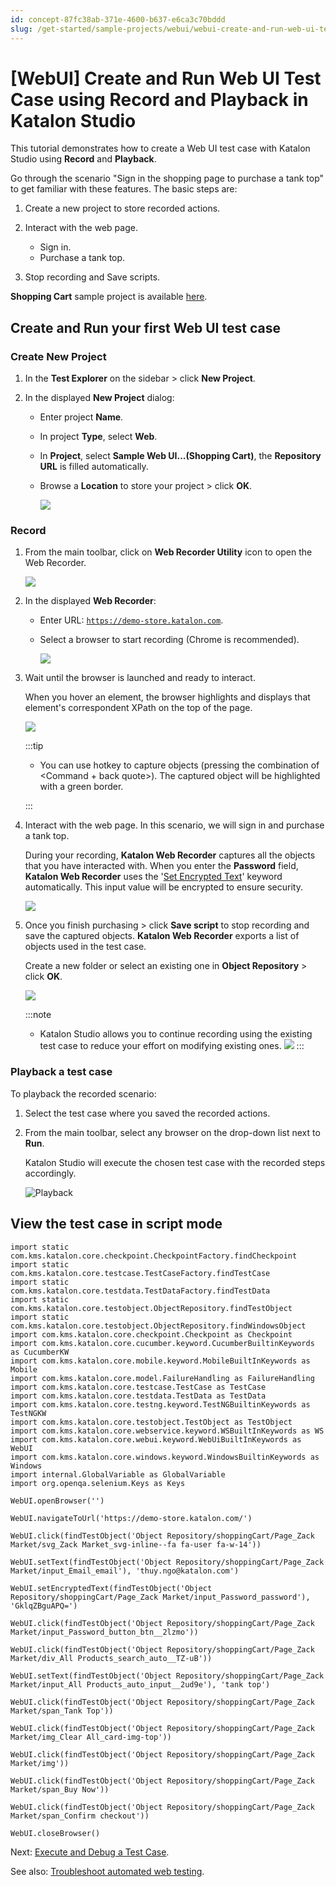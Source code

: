 ```yaml
---
id: concept-87fc38ab-371e-4600-b637-e6ca3c70bddd
slug: /get-started/sample-projects/webui/webui-create-and-run-web-ui-test-case-using-record-and-playback-in-katalon-studio
---
```


# \[WebUI\] Create and Run Web UI Test Case using Record and Playback in Katalon Studio

This tutorial demonstrates how to create a Web UI test case with Katalon Studio using **Record** and **Playback**.

Go through the scenario "Sign in the shopping page to purchase a tank top" to get familiar with these features. The basic steps are:

1.  Create a new project to store recorded actions.
2.  Interact with the web page.

    -   Sign in.
    -   Purchase a tank top.
3.  Stop recording and Save scripts.

**Shopping Cart** sample project is available [here](https://github.com/katalon-studio-samples/shopping-cart-tests).

## Create and Run your first Web UI test case

### Create New Project

1.  In the **Test Explorer** on the sidebar &gt; click **New Project**.

2.  In the displayed **New Project** dialog:

    -   Enter project **Name**.
    -   In project **Type**, select **Web**.
    -   In **Project**, select **Sample Web UI...\(Shopping Cart\)**, the **Repository URL** is filled automatically.
    -   Browse a **Location** to store your project &gt; click **OK**.

        <img src="https://github.com/katalon-studio/docs-images/raw/master/katalon-studio/docs/recording-webui-test/new-project.png" width={750} />


### Record

1.  From the main toolbar, click on **Web Recorder Utility** icon to open the Web Recorder.

    <img src="https://github.com/katalon-studio/docs-images/raw/master/katalon-studio/docs/recording-webui-test/web-record-icon.png" width={200} />

2.  In the displayed **Web Recorder**:

    -   Enter URL: <code>https://demo-store.katalon.com</code>.
    -   Select a browser to start recording \(Chrome is recommended\).

        <img src="https://github.com/katalon-studio/docs-images/raw/master/katalon-studio/docs/recording-webui-test/selectb-browser.png" width={750} />

3.  Wait until the browser is launched and ready to interact.

    When you hover an element, the browser highlights and displays that element's correspondent XPath on the top of the page.

    <img src="https://github.com/katalon-studio/docs-images/raw/master/katalon-studio/docs/recording-webui-test/xpath.png" />

    
    :::tip

    -   You can use hotkey to capture objects \(pressing the combination of &lt;Command + back quote&gt;\). The captured object will be highlighted with a green border.

    :::

4.  Interact with the web page. In this scenario, we will sign in and purchase a tank top.

    During your recording, **Katalon Web Recorder** captures all the objects that you have interacted with. When you enter the **Password** field, **Katalon Web Recorder** uses the '[Set Encrypted Text](/create-tests/keywords/keyword-description-in-katalon-studio/web-ui-keywords/webui-set-encrypted-text)' keyword automatically. This input value will be encrypted to ensure security.

    <img src="https://github.com/katalon-studio/docs-images/raw/master/katalon-studio/docs/recording-webui-test/recorded-actions.png" width={750} />

5.  Once you finish purchasing &gt; click **Save script** to stop recording and save the captured objects. **Katalon Web Recorder** exports a list of objects used in the test case.

    Create a new folder or select an existing one in **Object Repository** &gt; click **OK**.

    <img src="https://github.com/katalon-studio/docs-images/raw/master/katalon-studio/docs/recording-webui-test/select-repo.png" width={750} />

    
    :::note

    -   Katalon Studio allows you to continue recording using the existing test case to reduce your effort on modifying existing ones. <img src="https://github.com/katalon-studio/docs-images/raw/master/katalon-studio/docs/recording-webui-test/test-case-modifying.png" width={750} />
    :::


### Playback a test case

To playback the recorded scenario:

1.  Select the test case where you saved the recorded actions.
2.  From the main toolbar, select any browser on the drop-down list next to **Run**.

    Katalon Studio will execute the chosen test case with the recorded steps accordingly.

    <img src="https://github.com/katalon-studio/docs-images/raw/master/katalon-studio/docs/healthcare-samples/KS-TOOLBAR-Chrome.png" width={250} alt="Playback" />


## View the test case in script mode

```
import static com.kms.katalon.core.checkpoint.CheckpointFactory.findCheckpoint
import static com.kms.katalon.core.testcase.TestCaseFactory.findTestCase
import static com.kms.katalon.core.testdata.TestDataFactory.findTestData
import static com.kms.katalon.core.testobject.ObjectRepository.findTestObject
import static com.kms.katalon.core.testobject.ObjectRepository.findWindowsObject
import com.kms.katalon.core.checkpoint.Checkpoint as Checkpoint
import com.kms.katalon.core.cucumber.keyword.CucumberBuiltinKeywords as CucumberKW
import com.kms.katalon.core.mobile.keyword.MobileBuiltInKeywords as Mobile
import com.kms.katalon.core.model.FailureHandling as FailureHandling
import com.kms.katalon.core.testcase.TestCase as TestCase
import com.kms.katalon.core.testdata.TestData as TestData
import com.kms.katalon.core.testng.keyword.TestNGBuiltinKeywords as TestNGKW
import com.kms.katalon.core.testobject.TestObject as TestObject
import com.kms.katalon.core.webservice.keyword.WSBuiltInKeywords as WS
import com.kms.katalon.core.webui.keyword.WebUiBuiltInKeywords as WebUI
import com.kms.katalon.core.windows.keyword.WindowsBuiltinKeywords as Windows
import internal.GlobalVariable as GlobalVariable
import org.openqa.selenium.Keys as Keys

WebUI.openBrowser('')

WebUI.navigateToUrl('https://demo-store.katalon.com/')

WebUI.click(findTestObject('Object Repository/shoppingCart/Page_Zack Market/svg_Zack Market_svg-inline--fa fa-user fa-w-14'))

WebUI.setText(findTestObject('Object Repository/shoppingCart/Page_Zack Market/input_Email_email'), 'thuy.ngo@katalon.com')

WebUI.setEncryptedText(findTestObject('Object Repository/shoppingCart/Page_Zack Market/input_Password_password'), 'GklqZBguAPQ=')

WebUI.click(findTestObject('Object Repository/shoppingCart/Page_Zack Market/input_Password_button_btn__2lzmo'))

WebUI.click(findTestObject('Object Repository/shoppingCart/Page_Zack Market/div_All Products_search_auto__TZ-uB'))

WebUI.setText(findTestObject('Object Repository/shoppingCart/Page_Zack Market/input_All Products_auto_input__2ud9e'), 'tank top')

WebUI.click(findTestObject('Object Repository/shoppingCart/Page_Zack Market/span_Tank Top'))

WebUI.click(findTestObject('Object Repository/shoppingCart/Page_Zack Market/img_Clear All_card-img-top'))

WebUI.click(findTestObject('Object Repository/shoppingCart/Page_Zack Market/img'))

WebUI.click(findTestObject('Object Repository/shoppingCart/Page_Zack Market/span_Buy Now'))

WebUI.click(findTestObject('Object Repository/shoppingCart/Page_Zack Market/span_Confirm checkout'))

WebUI.closeBrowser()

```

Next: [Execute and Debug a Test Case](/execute/execute-tests-with-katalon-studio/execute-a-test-case).

See also: [Troubleshoot automated web testing](/create-tests/troubleshooting-for-test-creation/troubleshoot-web-automated-testing/troubleshoot-web-test-execution-exceptions-overview).